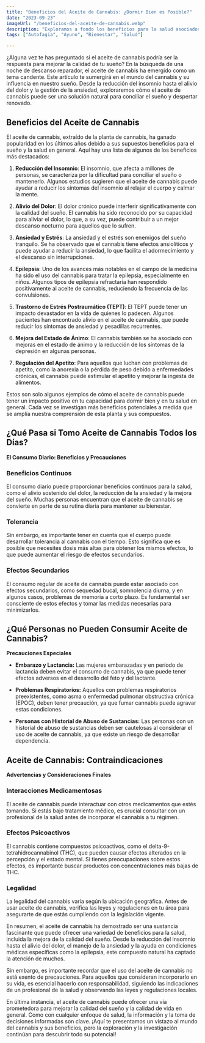 ```yaml
---
title: "Beneficios del Aceite de Cannabis: ¿Dormir Bien es Posible?"
date: "2023-09-23"
imageUrl: "/beneficios-del-aceite-de-cannabis.webp"
description: "Exploramos a fondo los beneficios para la salud asociados con el aceite de cannabis. Desde el alivio del dolor hasta la reducción del estrés, descubre cómo este aceite natural puede ser una adición positiva a tu régimen de bienestar."
tags: ["Autofagia", "Ayuno", "Bienestar", "Salud"]

---
```


<CustomImage
  src="https://raw.githubusercontent.com/sebiten/posts/main/images/beneficios-del-aceite-de-cannabis.webp"
  alt="Beneficios del Aceite de Cannabis: ¿Dormir Bien es Posible?"
/>

¿Alguna vez te has preguntado si el aceite de cannabis podría ser la respuesta para mejorar la calidad de tu sueño? En la búsqueda de una noche de descanso reparador, el aceite de cannabis ha emergido como un tema candente. Este artículo te sumergirá en el mundo del cannabis y su influencia en nuestro sueño. Desde la reducción del insomnio hasta el alivio del dolor y la gestión de la ansiedad, exploraremos cómo el aceite de cannabis puede ser una solución natural para conciliar el sueño y despertar renovado.

## Beneficios del Aceite de Cannabis

El aceite de cannabis, extraído de la planta de cannabis, ha ganado popularidad en los últimos años debido a sus supuestos beneficios para el sueño y la salud en general. Aquí hay una lista de algunos de los beneficios más destacados:

1. **Reducción del Insomnio**: El insomnio, que afecta a millones de personas, se caracteriza por la dificultad para conciliar el sueño o mantenerlo. Algunos estudios sugieren que el aceite de cannabis puede ayudar a reducir los síntomas del insomnio al relajar el cuerpo y calmar la mente.

2. **Alivio del Dolor**: El dolor crónico puede interferir significativamente con la calidad del sueño. El cannabis ha sido reconocido por su capacidad para aliviar el dolor, lo que, a su vez, puede contribuir a un mejor descanso nocturno para aquellos que lo sufren.

3. **Ansiedad y Estrés**: La ansiedad y el estrés son enemigos del sueño tranquilo. Se ha observado que el cannabis tiene efectos ansiolíticos y puede ayudar a reducir la ansiedad, lo que facilita el adormecimiento y el descanso sin interrupciones.

4. **Epilepsia**: Uno de los avances más notables en el campo de la medicina ha sido el uso del cannabis para tratar la epilepsia, especialmente en niños. Algunos tipos de epilepsia refractaria han respondido positivamente al aceite de cannabis, reduciendo la frecuencia de las convulsiones.

5. **Trastorno de Estrés Postraumático (TEPT)**: El TEPT puede tener un impacto devastador en la vida de quienes lo padecen. Algunos pacientes han encontrado alivio en el aceite de cannabis, que puede reducir los síntomas de ansiedad y pesadillas recurrentes.

6. **Mejora del Estado de Ánimo**: El cannabis también se ha asociado con mejoras en el estado de ánimo y la reducción de los síntomas de la depresión en algunas personas.

7. **Regulación del Apetito**: Para aquellos que luchan con problemas de apetito, como la anorexia o la pérdida de peso debido a enfermedades crónicas, el cannabis puede estimular el apetito y mejorar la ingesta de alimentos.

Estos son solo algunos ejemplos de cómo el aceite de cannabis puede tener un impacto positivo en tu capacidad para dormir bien y en tu salud en general. Cada vez se investigan más beneficios potenciales a medida que se amplía nuestra comprensión de esta planta y sus compuestos.

## ¿Qué Pasa si Tomo Aceite de Cannabis Todos los Días?

**El Consumo Diario: Beneficios y Precauciones**

### Beneficios Continuos

El consumo diario puede proporcionar beneficios continuos para la salud, como el alivio sostenido del dolor, la reducción de la ansiedad y la mejora del sueño. Muchas personas encuentran que el aceite de cannabis se convierte en parte de su rutina diaria para mantener su bienestar.

### Tolerancia

Sin embargo, es importante tener en cuenta que el cuerpo puede desarrollar tolerancia al cannabis con el tiempo. Esto significa que es posible que necesites dosis más altas para obtener los mismos efectos, lo que puede aumentar el riesgo de efectos secundarios.

### Efectos Secundarios

El consumo regular de aceite de cannabis puede estar asociado con efectos secundarios, como sequedad bucal, somnolencia diurna, y en algunos casos, problemas de memoria a corto plazo. Es fundamental ser consciente de estos efectos y tomar las medidas necesarias para minimizarlos.

## ¿Qué Personas no Pueden Consumir Aceite de Cannabis?

**Precauciones Especiales**

- **Embarazo y Lactancia:** Las mujeres embarazadas y en período de lactancia deben evitar el consumo de cannabis, ya que puede tener efectos adversos en el desarrollo del feto y del lactante.

- **Problemas Respiratorios:** Aquellos con problemas respiratorios preexistentes, como asma o enfermedad pulmonar obstructiva crónica (EPOC), deben tener precaución, ya que fumar cannabis puede agravar estas condiciones.

- **Personas con Historial de Abuso de Sustancias:** Las personas con un historial de abuso de sustancias deben ser cautelosas al considerar el uso de aceite de cannabis, ya que existe un riesgo de desarrollar dependencia.

## Aceite de Cannabis: Contraindicaciones

**Advertencias y Consideraciones Finales**

### Interacciones Medicamentosas

El aceite de cannabis puede interactuar con otros medicamentos que estés tomando. Si estás bajo tratamiento médico, es crucial consultar con un profesional de la salud antes de incorporar el cannabis a tu régimen.

### Efectos Psicoactivos

El cannabis contiene compuestos psicoactivos, como el delta-9-tetrahidrocannabinol (THC), que pueden causar efectos alterados en la percepción y el estado mental. Si tienes preocupaciones sobre estos efectos, es importante buscar productos con concentraciones más bajas de THC.

### Legalidad

La legalidad del cannabis varía según la ubicación geográfica. Antes de usar aceite de cannabis, verifica las leyes y regulaciones en tu área para asegurarte de que estás cumpliendo con la legislación vigente.

En resumen, el aceite de cannabis ha demostrado ser una sustancia fascinante que puede ofrecer una variedad de beneficios para la salud, incluida la mejora de la calidad del sueño. Desde la reducción del insomnio hasta el alivio del dolor, el manejo de la ansiedad y la ayuda en condiciones médicas específicas como la epilepsia, este compuesto natural ha captado la atención de muchos.

Sin embargo, es importante recordar que el uso del aceite de cannabis no está exento de precauciones. Para aquellos que consideran incorporarlo en su vida, es esencial hacerlo con responsabilidad, siguiendo las indicaciones de un profesional de la salud y observando las leyes y regulaciones locales.

En última instancia, el aceite de cannabis puede ofrecer una vía prometedora para mejorar la calidad del sueño y la calidad de vida en general. Como con cualquier enfoque de salud, la información y la toma de decisiones informadas son clave. ¡Aquí te presentamos un vistazo al mundo del cannabis y sus beneficios, pero la exploración y la investigación continúan para descubrir todo su potencial!


